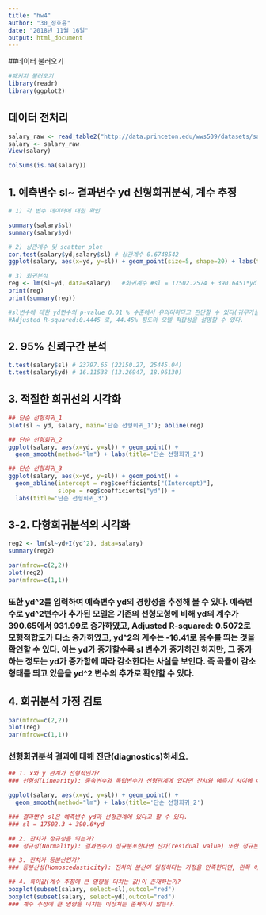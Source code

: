 ---
title: "hw4"
author: "30_정호윤"
date: "2018년 11월 16일"
output: html_document
---  

  
##데이터 불러오기
```{r}
#패키지 불러오기
library(readr)
library(ggplot2)
```

## 데이터 전처리
```{r}
salary_raw <- read_table2("http://data.princeton.edu/wws509/datasets/salary.dat")
salary <- salary_raw
View(salary)

colSums(is.na(salary))
```


## 1. 예측변수 sl~ 결과변수 yd 선형회귀분석, 계수 추정
```{r}
# 1) 각 변수 데이터에 대한 확인

summary(salary$sl)
summary(salary$yd)

# 2) 상관계수 및 scatter plot
cor.test(salary$yd,salary$sl) # 상관계수 0.6748542
ggplot(salary, aes(x=yd, y=sl)) + geom_point(size=5, shape=20) + labs(title="1. Basic scatter plot")

# 3) 회귀분석
reg <- lm(sl~yd, data=salary)   #회귀계수 #sl = 17502.2574 + 390.6451*yd
print(reg)
print(summary(reg)) 

#sl변수에 대한 yd변수의 p-value 0.01 % 수준에서 유의미하다고 판단할 수 있다(귀무가설 기각)
#Adjusted R-squared:0.4445 로, 44.45% 정도의 모델 적합성을 설명할 수 있다.


```

## 2. 95% 신뢰구간 분석
```{r}
t.test(salary$sl) # 23797.65 (22150.27, 25445.04)
t.test(salary$yd) # 16.11538 (13.26947, 18.96130)
```

## 3. 적절한 회귀선의 시각화 
```{r}
## 단순 선형회귀_1
plot(sl ~ yd, salary, main='단순 선형회귀_1'); abline(reg)

## 단순 선형회귀_2
ggplot(salary, aes(x=yd, y=sl)) + geom_point() + 
  geom_smooth(method="lm") + labs(title='단순 선형회귀_2')

## 단순 선형회귀_3
ggplot(salary, aes(x=yd, y=sl)) + geom_point() +
  geom_abline(intercept = reg$coefficients["(Intercept)"],
              slope = reg$coefficients["yd"]) + 
  labs(title='단순 선형회귀_3')

```

## 3-2. 다항회귀분석의 시각화
```{r}
reg2 <- lm(sl~yd+I(yd^2), data=salary)
summary(reg2)

par(mfrow=c(2,2))
plot(reg2)
par(mfrow=c(1,1))

```

### 또한 yd^2를 입력하여 예측변수 yd의 경향성을 추정해 볼 수 있다. 예측변수로 yd^2변수가 추가된 모델은 기존의 선형모형에 비해 yd의 계수가 390.65에서 931.99로 증가하였고, Adjusted R-squared:  0.5072로 모형적합도가 다소 증가하였고, yd^2의 계수는 -16.41로 음수를 띄는 것을 확인할 수 있다. 이는 yd가 증가할수록 sl 변수가 증가하긴 하지만, 그 증가하는 정도는 yd가 증가함에 따라 감소한다는 사실을 보인다. 즉 곡률이 감소형태를 띄고 있음을 yd^2 변수의 추가로 확인할 수 있다.

## 4. 회귀분석 가정 검토 
```{r}
par(mfrow=c(2,2))
plot(reg)
par(mfrow=c(1,1))
```

### 선형회귀분석 결과에 대해 진단(diagnostics)하세요.

```{r}
## 1. x와 y 관계가 선형적인가?
### 선형성(Linearity): 종속변수와 독립변수가 선형관계에 있다면 잔차와 예측치 사이에 어떤 체계적인 관계가 있으면 안 된다. 

ggplot(salary, aes(x=yd, y=sl)) + geom_point() + 
  geom_smooth(method="lm") + labs(title='단순 선형회귀_2')

### 결과변수 sl은 예측변수 yd과 선형관계에 있다고 할 수 있다. 
### sl = 17502.3 + 390.6*yd

## 2. 잔차가 정규성을 띄는가?
### 정규성(Normality): 결과변수가 정규분포한다면 잔차(residual value) 또한 정규분포하며 평균은 0이다. 정규성 가정을 만족한다면 이 그래프의 점들은 45도 각도의 직선 위에 있어야 하는데, 위 모형에서 확인할 수 있듯 0 주변에 모여 정규성을 띄고 있음을 확인할 수 있다.  

## 3. 잔차가 등분산인가?
### 등분산성(Homoscedasticity): 잔차의 분산이 일정하다는 가정을 만족한다면, 왼쪽 아래의 그림에서 수평선 주위로 random한 형태로 나타나야 한다. 이 그래프에서는 등분산성을 만족하는 것으로 보인다.

## 4. 특이값(계수 추정에 큰 영향을 미치는 값)이 존재하는가?
boxplot(subset(salary, select=sl),outcol="red")
boxplot(subset(salary, select=yd),outcol="red")
### 계수 추정에 큰 영향을 미치는 이상치는 존재하지 않는다.
```



